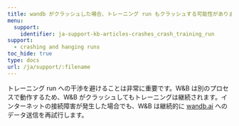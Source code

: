 ```yaml
---
title: wandb がクラッシュした場合、トレーニング run もクラッシュする可能性がありますか？
menu:
  support:
    identifier: ja-support-kb-articles-crashes_crash_training_run
support:
  - crashing and hanging runs
toc_hide: true
type: docs
url: /ja/support/:filename
---
```

トレーニング run への干渉を避けることは非常に重要です。W&B は別のプロセスで動作するため、W&B がクラッシュしてもトレーニングは継続されます。インターネットの接続障害が発生した場合でも、W&B は継続的に [wandb.ai](https://wandb.ai) へのデータ送信を再試行します。